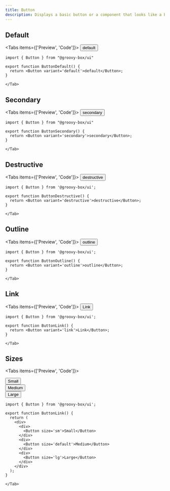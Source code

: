 ```yaml
---
title: Button
description: Displays a basic button or a component that looks like a button.
---
```


## Default


<Tabs items={['Preview', 'Code']}>
  <Tab value='Preview'>
  <ComponenentWrapper>
    <Button variant="default">default</Button>
  </ComponenentWrapper>

  </Tab>
  <Tab value='Code'>
  
```tsx
import { Button } from "@groovy-box/ui"

export function ButtonDefault() {
  return <Button variant='default'>default</Button>;
}

````

    </Tab>
</Tabs>

## Secondary
<Tabs items={['Preview', 'Code']}>
  <Tab value='Preview'>
  <ComponenentWrapper>
    <Button variant="secondary">secondary</Button>
  </ComponenentWrapper>

  </Tab>
  <Tab value='Code'>

```tsx
import { Button } from "@groovy-box/ui"

export function ButtonSecondary() {
  return <Button variant='secondary'>secondary</Button>;
}

````

    </Tab>

</Tabs>

## Destructive

<Tabs items={['Preview', 'Code']}>
  <Tab value='Preview'>
  <ComponenentWrapper>
    <Button variant="destructive">destructive</Button>
  </ComponenentWrapper>

  </Tab>
  <Tab value='Code'>

```tsx
import { Button } from '@groovy-box/ui';

export function ButtonDestructive() {
  return <Button variant='destructive'>destructive</Button>;
}
```

    </Tab>

</Tabs>

## Outline

<Tabs items={['Preview', 'Code']}>
  <Tab value='Preview'>
  <ComponenentWrapper>
    <Button variant="outline">outline</Button>
  </ComponenentWrapper>

  </Tab>
  <Tab value='Code'>

```tsx
import { Button } from '@groovy-box/ui';

export function ButtonOutline() {
  return <Button variant='outline'>outline</Button>;
}
```

    </Tab>

</Tabs>

## Link

<Tabs items={['Preview', 'Code']}>
  <Tab value='Preview'>
  <ComponenentWrapper>
    <Button variant="link">Link</Button>
  </ComponenentWrapper>

  </Tab>
  <Tab value='Code'>

```tsx
import { Button } from '@groovy-box/ui';

export function ButtonLink() {
  return <Button variant='link'>Link</Button>;
}
```

    </Tab>

</Tabs>

## Sizes

<Tabs items={['Preview', 'Code']}>
  <Tab value='Preview'>
  <ComponenentWrapper>
    <div>
      <Button size="sm">Small</Button>
    </div>
    <div>
      <Button size="default">Medium</Button>
    </div>
    <div>
      <Button size="lg">Large</Button>
    </div>
  </ComponenentWrapper>

  </Tab>
  <Tab value='Code'>

```tsx
import { Button } from '@groovy-box/ui';

export function ButtonLink() {
  return (
    <div>
      <div>
        <Button size='sm'>Small</Button>
      </div>
      <div>
        <Button size='default'>Medium</Button>
      </div>
      <div>
        <Button size='lg'>Large</Button>
      </div>
    </div>
  );
}
```

    </Tab>

</Tabs>
